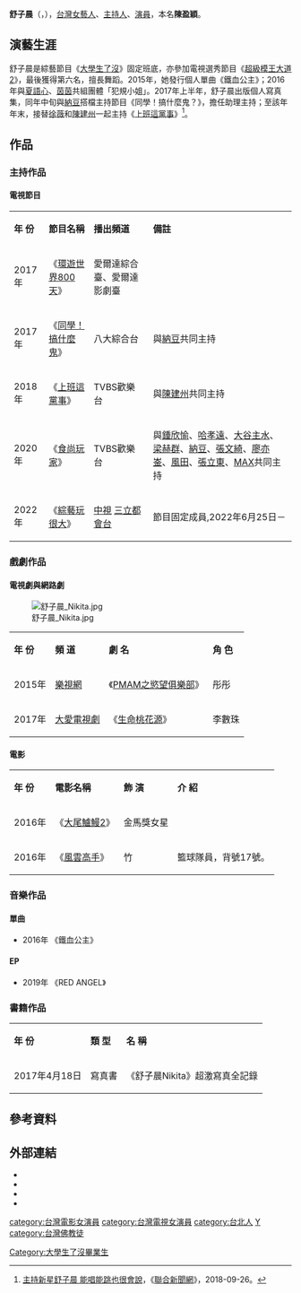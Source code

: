 {{refimprove|time=2019-08-12T13:08:00+00:00}}
{{update|time=2019-08-12T13:08:00+00:00}}
{{藝人
|姓名 = 舒子晨
|類型 = 女藝人
|圖片 = 20181202 舒子晨-Nikita.jpg
|圖片尺寸 =
|圖片簡介 =
|原名 = 陳盈穎
|羅馬拼音 =
|英文名 = Nikita
|暱稱 =子晨、小謝金燕、Nikita、神射手三井晨（[[三井壽|三井壽]]）
|其他藝名 = 
|國籍 = {{ROC}}
|籍貫 =
|配偶 = 
|宗教信仰 = [[佛教|佛教]]
|出生日期 = {{birth date and age|1991|5|6|}}
|出生地點 = {{TW}}[[台北縣|台北縣]][[三重市|三重市]]<br/>（今新北市三重區）
|職業 = [[主持人|主持人]]、[[演員|演員]]、[[歌手|歌手]]
|語言 = [[中華民國國語|國語]]、[[台語|台語]]、[[英語|英語]]
|母校 = [[輔仁大學|輔仁大學]]大眾傳播學系（進修部）
|網站 = {{Facebook|nikita5201314}}
|活躍年代 = 2009年至今
|經紀公司 = B2 Studio 米兔哥娛樂
|相關團體 = 犯規小姐
}}
'''舒子晨'''（{{lang-en|Nikita Hsu}}，{{bd|1991年|5月6日}}），[[台灣|台灣]][[女藝人|女藝人]]、[[主持人|主持人]]、[[演員|演員]]，本名'''陳盈穎'''。

==演藝生涯==
舒子晨是綜藝節目《[[大學生了沒|大學生了沒]]》固定班底，亦參加電視選秀節目《[[超級模王大道2|超級模王大道2]]》，最後獲得第六名，擅長舞蹈。2015年，她發行個人單曲《鐵血公主》；2016年與[[夏語心|夏語心]]、[[康茵茵|茵茵]]共組團體「犯規小姐」。2017年上半年，舒子晨出版個人寫真集，同年中旬與[[納豆_(藝人)|納豆]]搭檔主持節目《同學！搞什麼鬼？》，擔任助理主持；至該年年末，接替[[徐薇|徐薇]]和[[陳建州|陳建州]]一起主持《[[上班這黨事|上班這黨事]]》<ref>[https://udn.com/news/story/6969/3388118 主持新星舒子晨 能唱能跳也很會說]，《[[聯合新聞網|聯合新聞網]]》，2018-09-26。</ref>。

==作品==
===主持作品===
====電視節目====
{| class="wikitable"
|- bgcolor="#BABEFF" align="center"
|'''年 份'''||'''節目名稱'''||'''播出頻道'''||'''備註'''
|-
|2017年||《[[環遊世界800天|環遊世界800天]]》||愛爾達綜合臺、愛爾達影劇臺||
|-
|2017年||《[[同學！搞什麼鬼|同學！搞什麼鬼]]》||八大綜合台||與[[納豆_(藝人)|納豆]]共同主持
|-
|2018年||《[[上班這黨事|上班這黨事]]》||TVBS歡樂台||與[[陳建州|陳建州]]共同主持
|-
|2020年||《[[食尚玩家|食尚玩家]]》||TVBS歡樂台||與[[鍾欣愉|鍾欣愉]]、[[哈孝遠|哈孝遠]]、[[大谷主水|大谷主水]]、[[梁赫群|梁赫群]]、[[納豆_(藝人)|納豆]]、[[張文綺|張文綺]]、[[廖亦崟|廖亦崟]]、[[風田|風田]]、[[張立東|張立東]]、[[MAX_(老師)|MAX]]共同主持
|-
|2022年||《[[綜藝玩很大|綜藝玩很大]]》||[[中視|中視]] [[三立都會台|三立都會台]]|| 節目固定成員,2022年6月25日－||
|}

===戲劇作品===
====電視劇與網路劇====
[[File:舒子晨_Nikita.jpg|right]]
{| class="wikitable"  
|- bgcolor="#BABEFF" align="center"
|'''年 份'''||'''頻 道'''||'''劇 名'''||'''角 色'''     
|- 
|2015年||[[樂視網|樂視網]]||《[[PMAM之慾望俱樂部|PMAM之慾望俱樂部]]》||彤彤
|-
|2017年
|[[大愛電視劇|大愛電視劇]]
|《[[生命桃花源_(2017年大愛電視劇)|生命桃花源]]》
|李數珠
|}

====電影====
{| class="wikitable"
|- bgcolor="#BABEFF" align="center"
|'''年 份'''||'''電影名稱'''||'''飾 演'''||'''介 紹'''
|-
|2016年||《[[大尾鱸鰻2|大尾鱸鰻2]]》||金馬獎女星||
|-
|2016年||《[[風雲高手|風雲高手]]》||竹||籃球隊員，背號17號。
|}

===音樂作品===
====單曲====
*2016年 《鐵血公主》

====EP====
*2019年 《RED ANGEL》

===書籍作品===
{| class="wikitable"
|- bgcolor="#BABEFF" align="center"
|'''年 份'''||'''類 型'''||'''名 稱'''
|-
|2017年4月18日
|寫真書
|《舒子晨Nikita》超激寫真全記錄 
|}

==參考資料==
{{Reflist}}

==外部連結==
*{{Facebook|nikita5201314}}
*{{Instagram|nikita.hsu}}
*{{Sinaweibo|cyy0506}}
*{{hkmdb name|77420}}

{{DEFAULTSORT:Nikita, Shu}}
{{大學生了沒}}

[[category:台灣電影女演員|category:台灣電影女演員]]
[[category:台灣電視女演員|category:台灣電視女演員]]
[[category:台北人|category:台北人]]
[[category:陳姓|Y]]
[[category:台灣佛教徒|category:台灣佛教徒]]
[[Category:大學生了沒畢業生|Category:大學生了沒畢業生]]